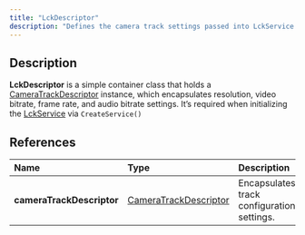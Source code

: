 ```yaml
---
title: "LckDescriptor"
description: "Defines the camera track settings passed into LckService.CreateService"
---
```


## Description

**LckDescriptor** is a simple container class that holds a [CameraTrackDescriptor](/api-reference/cameratrackdescriptor) instance, which encapsulates resolution, video bitrate, frame rate, and audio bitrate settings. It’s required when initializing the [LckService](/api-reference/lckservice) via `CreateService()`

## References

| Name                      | Type                                                          | Description                                |
| :------------------------ | :------------------------------------------------------------ | :----------------------------------------- |
| **cameraTrackDescriptor** | [CameraTrackDescriptor](/api-reference/cameratrackdescriptor) | Encapsulates track configuration settings. |